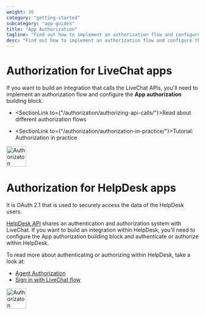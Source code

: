 ```yaml
---
weight: 30
category: "getting-started"
subcategory: "app-guides"
title: "App Authorization"
tagline: "Find out how to implement an authorization flow and configure the App authorization building block."
desc: "Find out how to implement an authorization flow and configure the App authorization building block."
---
```


# Authorization for LiveChat apps

If you want to build an integration that calls the LiveChat APIs, you'll need to implement an authorization flow and configure the **App authorization** building block.

- <SectionLink to={"/authorization/authorizing-api-calls/"}>Read about different authorization flows</SectionLink>

- <SectionLink to={"/authorization/authorization-in-practice/"}>Tutorial: Authorization in practice </SectionLink>

<div style={{maxWidth: '350px'}}>
  <img src="/images/getting-started/app-guides/app-authorization/livechat-authorization-block.png" alt="Authorizaton building block" width="52px" height="53px"/>
</div>


# Authorization for HelpDesk apps

It is OAuth 2.1 that is used to securely access the data of the HelpDesk users.

[HelpDesk API](https://api.labs.helpdesk.com/docs#section/Authentication) shares an authentication and authorization system with LiveChat. If you want to build an integration within HelpDesk, you'll need to configure the App authorization building block and authenticate or authorize within HelpDesk.

To read more about authenticating or authorizing within HelpDesk, take a look at:

- [Agent Authorization](/authorization/agent-authorization)
- [Sign in with LiveChat flow](/authorization/sign-in-with-livechat)

<div style={{maxWidth: '350px'}}>
  <img src="/images/getting-started/app-guides/app-authorization/livechat-authorization-block.png" alt="Authorizaton building block" width="52px" height="53px"/>
</div>